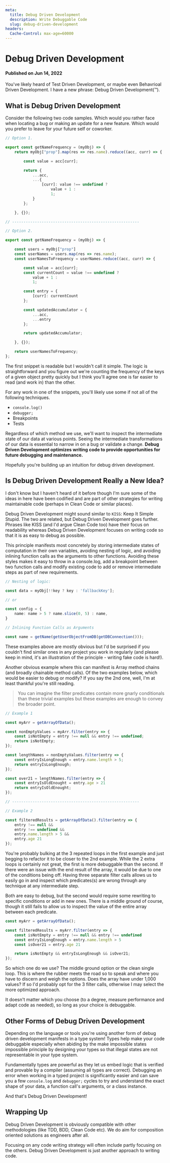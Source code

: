 ```yaml
---
meta:
  title: Debug Driven Development
  description: Write Debuggable Code
  slug: debug-driven-development
headers:
  Cache-Control: max-age=60000
---
```



# Debug Driven Development
#### Published on Jun 14, 2022

You've likely heard of Test Driven Development, or maybe even Behavrioal Driven
Development. I have a new phrase: Debug Driven Development(™).

## What is Debug Driven Development

Consider the following two code samples. Which would you rather face when
locating a bug or making an update for a new feature. Which would you prefer to
leave for your future self or coworker.

```ts
// Option 1.

export const getNameFrequency = (myObj) => {
    return myObj["prop"].map(res => res.name).reduce((acc, curr) => {

        const value = acc[curr];

        return {
            ...acc,
            ...{
                [curr]: value !== undefined ?
                    value + 1 :
                    1;
            }
        };

    }, {});

// --------------------------------------------------------

// Option 2.

export const getNameFrequency = (myObj) => {

    const users = myObj["prop"]
    const userNames = users.map(res => res.name);
    const userNamesToFrequency = userNames.reduce((acc, curr) => {

        const value = acc[curr];
        const currentCount = value !== undefined ?
            value + 1 :
            1;

        const entry = {
            [curr]: currentCount
        };

        const updatedAccumulator = {
            ...acc,
            ...entry
        };

        return updatedAccumulator;

    }, {});

    return userNamesToFrequency;
};
```
The first snippet is readable but I wouldn't call it simple. The logic is
straightforward and you figure out we're counting the frequency of the keys of a
given object pretty quickly but I think you'll agree one is far easier to read
(and work in) than the other.

For any work in one of the snippets, you'll likely use some if not all of the
following techniques.

* `console.log()`
* `debugger;`
* Breakpoints
* Tests

Regardless of which method we use, we'll want to inspect the intermediate state
of our data at various points. Seeing the intermediate transformations of our
data is essential to narrow in on a bug or validate a change. **Debug Driven
Development optimizes writing code to provide opportunities for future
debugging and maintenance.**

Hopefully you're building up an intuition for debug driven development.

## Is Debug Driven Development Really a New Idea?

I don't know but I haven't heard of it before though I'm sure some of the ideas
in here have been codified and are part of other strategies for writing
maintainable code (perhaps in Clean Code or similar places).

Debug Driven Development might sound similar to `KISS`: Keep It Simple Stupid.
The two are related, but Debug Driven Development goes further. Phrases like
KISS (and I'd argue Clean Code too) have their focus on readability whereas
Debug Driven Development focuses on writing code so that it is as easy to debug
as possible.

This principle manifests most concretely by storing intermediate states of
computation in their own variables, avoiding nesting of logic, and avoiding
inlining function calls as the arguments to other functions. Avoiding these
styles makes it easy to throw in a console.log, add a breakpoint between two
function calls and modify existing code to add or remove intermediate steps as
part of new requirements.

```ts
// Nesting of logic:

const data = myObj[!!key ? key : 'fallbackKey'];

// or

const config = {
	name: name > 5 ? name.slice(0, 5) : name,
}

// Inlining Function Calls as Arguments

const name = getName(getUserObjectFromDB(getDBConnection()));
```

These examples above are mostly obvious but I'd be surprised if you couldn't
find similar ones in any project you work in regularly (and please keep in mind,
it's an illustration of the principle - writing fake code is hard!).

Another obvious example where this can manifest is Array method chains (and
broadly chainable method calls). Of the two examples below, which would be
easier to debug or modify? If you say the 2nd one, well, I'm at least thankful
you're still reading.

> You can imagine the filter predicates contain more gnarly conditionals than
> these trivial examples but these examples are enough to convey the broader
> point.

```ts
// Example 1

const myArr = getArrayOfData();

const nonEmptyValues = myArr.filter(entry => {
	const isNotEmpty = entry !== null && entry !== undefined;
	return isNotEmpty;
});

const lengthNames = nonEmptyValues.filter(entry => {
	const entryIsLongEnough = entry.name.length > 5;
	return entryIsLongEnough;
});

const over21 = lengthNames.filter(entry => {
	const entryIsOldEnought = entry.age > 21
	return entryIsOldEnought;
});

// --------------------------------------------------------

// Example 2

const filteredResults = getArrayOfData().filter(entry => {
    entry !== null &&
	entry !== undefined &&
	entry.name.length > 5 &&
	entry.age 21
});
```

You're probably bulking at the 3 repeated loops in the first example and just
begging to refactor it to be closer to the 2nd example. While the 2 extra loops
is certainly not great, the first is more debuggable than the second. If there
were an issue with the end result of the array, it would be due to one of the
conditions being off. Having three separate filter calls allows us to easily go
in and inspect which predicates(s) are wrong through any technique at any
intermediate step.

Both are easy to debug, but the second would require some rewriting to specific
conditions or add in new ones. There is a middle ground of course, though it
still fails to allow us to inspect the value of the entire array between each
predicate.

```ts
const myArr = getArrayOfData();

const filteredResults = myArr.filter(entry => {
    const isNotEmpty = entry !== null && entry !== undefined
    const entryIsLongEnough = entry.name.length > 5
    const isOver21 = entry.age 21

    return isNotEmpty && entryIsLongEnough && isOver21;
});
```

So which one do we use? The middle ground option or the clean single loop. This
is where the rubber meets the road so to speak and where you have to discern and
weigh the options. Does the array have under 1,000 values? If so I'd probably
opt for the 3 filter calls, otherwise I may select the more optimized approach.

It doesn't matter which you choose (to a degree, measure performance and adapt
code as needed), so long as your choice is debuggable.

## Other Forms of Debug Driven Development

Depending on the language or tools you're using another form of debug driven
development manifests in a type system! Types help make your code debuggable
especially when abiding by the make impossible states impossible principle by
designing your types so that illegal states are not representable in your
type system.

Fundamentally types are powerful as they let us embed logic that is verified and
provable by a compiler (assuming all types are correct). Debugging an error when
working in a typed project is significantly easier and can save you a few
`console.log` and `debugger;` cycles to try and understand the exact shape of
your data, a function call's arguments, or a class instance.

And that's Debug Driven Development!

## Wrapping Up

Debug Driven Development is obviously compatible with other methodologies (like
TDD, BDD, Clean Code etc). We do aim for composition oriented solutions as
engineers after all.

Focusing on any code writing strategy will often include partly focusing on the
others. Debug Driven Development is just another approach to writing code.
